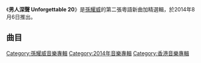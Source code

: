 {{Album infobox | <!-- See Wikipedia:WikiProject_Albums -->
| Name        = 男人深聲 Unforgettable 20
| Type        = 新曲+精選
| Artist      = [[孫耀威|孫耀威]]
| Cover       = 
| Released    = 2014年8月6日
| Recorded    = 2014年
| Genre       = [[粵語流行音樂|粵語流行音樂]]
| Length      = 71分29秒（CD 1）<br>68分16秒（CD 2）
| Label       = [[正東唱片|正東唱片]]
| Last album  = [[愛_其實|愛 其實]]<br>（2013年）
| This album  = '''男人深聲 Unforgettable 20'''<br>（2014年）
| Next album  = 
}}

《'''男人深聲 Unforgettable 20'''》是[[孫耀威|孫耀威]]的第二張粵語新曲加精選輯，於2014年8月6日推出。

==曲目==
{{Tracklist
| headline = CD One
| font_size = 90%
| total_length = 71:29

| music_credits = yes
| lyrics_credits = yes
| arranger_credits = yes
| producer_credits = yes
| longnote_column = yes
| extra_column = 首次收錄專輯

| title1 = 最痛無聲
| music1 = [[伍樂城|伍樂城]]
| lyrics1 = [[林夕|林夕]]
| arranger1 = [[朱俊傑|朱俊傑]]<br>伍樂城
| producer1 = 伍樂城
| note1 = '''新歌'''
| longnote1 = 
| extra1 = 男人深聲 Unforgettable 20
| length1 = 4:14

| title2 = 叛侶
| music2 = [[Larry_Wong|Larry Wong]]
| lyrics2 = [[林若寧|林若寧]]
| arranger2 = Larry Wong
| producer2 = [[舒文_(音樂人)|舒文]]
| note2 = '''新歌'''
| longnote2 = 
| extra2 = 男人深聲 Unforgettable 20
| length2 = 3:42

| title3 = 思前戀後
| music3 = [[謝國維|謝國維]]
| lyrics3 = 林夕
| arranger3 = 謝國維
| producer3 = 伍樂城
| longnote3 = 
| extra3 = [[So_Far_So..._Close|So Far So... Close]]
| length3 = 4:02

| title4 = 愛她因為愛你
| music4 = [[孫耀威|孫耀威]]
| lyrics4 = 林夕
| arranger4 = 謝國維
| producer4 = 伍樂城
| longnote4 = 
| extra4 = [[So_Far_So..._Close|So Far So... Close]]
| length4 = 3:30

| title5 = 自愛
| music5 = [[Christopher_Chak|Christopher Chak]]
| lyrics5 = [[游思行|游思行]]
| arranger5 = [[陳珀|陳珀]]
| producer5 = [[梁榮駿|梁榮駿]]
| longnote5 = 
| extra5 = [[So_Far_So..._Close|So Far So... Close]]
| length5 = 4:20

| title6 = 我教你分手
| music6 = 謝國維
| lyrics6 = 林夕
| arranger6 = 謝國維
| producer6 = 伍樂城
| longnote6 = 
| extra6 = [[In_The_Name_Of…_Love|In The Name Of… Love]]
| length6 = 3:20

| title7 = 答謝信
| music7 = [[陳光榮|陳光榮]]
| lyrics7 = 林夕
| arranger7 = [[黃丹儀|黃丹儀]]
| producer7 = 伍樂城
| longnote7 = 
| extra7 = [[In_The_Name_Of…_Love|In The Name Of… Love]]
| length7 = 3:41

| title8 = 追
| music8 = [[Dick_Lee|Dick Lee]]
| lyrics8 = 林夕
| arranger8 = [[Ted_Lo|Ted Lo]]
| producer8 = 梁榮駿
| longnote8 = 
| extra8 = [[ReImagine_Leslie_Cheung|ReImagine Leslie Cheung]]
| length8 = 5:13

| title9 = 燭光
| music9 = 孫耀威
| lyrics9 = 孫耀威
| arranger9 = [[褚鎮東|褚鎮東]]
| producer9 = [[金培達|金培達]]
| longnote9 = 
| extra9 = [[流浪漢世界盃|流浪漢世界盃]] 電影原聲大碟
| length9 = 4:03

| title10 = 走失
| music10 = [[Jason_Edmonds|Jason Edmonds]]<br>孫耀威
| lyrics10 = 孫耀威
| arranger10 = Jason Edmonds
| producer10 = Jason Edmonds<br>孫耀威
| longnote10 = 
| extra10 = [[只要和你在一起|只要和你在一起]]
| length10 = 4:22

| title11 = 只要和你在一起
| music11 = [[Kanturak_Nobang|Kanturak Nobang]]<br>[[Katanyoo_Tungmepol|Katanyoo Tungmepol]]
| lyrics11 = 林若寧
| arranger11 = [[黃思彥|黃思彥]]
| producer11 = 伍樂城
| longnote11 = 
| extra11 = [[只要和你在一起|只要和你在一起]]
| length11 = 3:40

| title12 = 眾傷
| music12 = [[Ben_Tsang|Ben Tsang]]
| lyrics12 = 林夕
| arranger12 = 謝國維
| producer12 = 伍樂城
| longnote12 = 
| extra12 = [[只要和你在一起|只要和你在一起]]
| length12 = 3:55

| title13 = 西太后
| music13 = [[張繼聰|張繼聰]]
| lyrics13 = [[黃偉文|黃偉文]]
| arranger13 = 張繼聰<br>[[黃曉暉|Goro Wong]]
| producer13 = 張繼聰
| longnote13 = 
| extra13 = [[只要和你在一起|只要和你在一起]]
| length13 = 3:19

| title14 = 如果生命還有歌
| music14 = 孫耀威
| lyrics14 = 孫耀威
| arranger14 = [[Kenix_Cheang|Kenix Cheang]]
| producer14 = [[舒文_(音樂人)|舒文]]<br>孫耀威
| longnote14 = 
| extra14 = [[Man_in_the_Mirror_(孫耀威專輯)|Man in the Mirror]]
| length14 = 4:10

| title15 = 圍城故鄉
| music15 = 孫耀威
| lyrics15 = [[周耀輝|周耀輝]]
| arranger15 = 舒文
| producer15 = 舒文<br>孫耀威
| longnote15 = 
| extra15 = [[Man_in_the_Mirror_(孫耀威專輯)|Man in the Mirror]]
| length15 = 4:00

| title16 = 戰場上的最後聖誕
| music16 = 孫耀威
| lyrics16 = 孫耀威
| arranger16 = [[凌乃基|Jim Ling]]
| producer16 = 舒文<br>孫耀威
| longnote16 = 
| extra16 = [[A_Second_Thought|A Second Thought]]
| length16 = 4:38

| title17 = 不可含怒到日落
| music17 = 孫耀威
| lyrics17 = 周耀輝
| arranger17 = 舒文<br>[[Joey_Tang|Joey Tang]]
| producer17 = 舒文<br>孫耀威
| longnote17 = 
| extra17 = [[Man_in_the_Mirror_(孫耀威專輯)|Man in the Mirror]]
| length17 = 3:36

| title18 = 紅絲帶
| music18 = 孫耀威
| lyrics18 = 孫耀威
| arranger18 = 謝國維
| producer18 = 孫耀威<br>謝國維
| longnote18 = 
| extra18 = 男人深聲 Unforgettable 20
| length18 = 3:34
}}

{{Tracklist
| headline = CD Two
| font_size = 90%
| total_length = 68:35

| music_credits = yes
| lyrics_credits = yes
| arranger_credits = yes
| producer_credits = yes
| longnote_column = yes
| extra_column = 首次收錄專輯

| title1 = 療Dry
| music1 = [[鄒俊仁|Fergus Chow]]
| lyrics1 = [[孫耀威|孫耀威]]
| arranger1 = Fergus Chow
| producer1 = 孫耀威
| longnote1 = 
| extra1 = [[A_Second_Thought|A Second Thought]]
| length1 = 3:38

| title2 = 谷底
| music2 = 孫耀威
| lyrics2 = 孫耀威
| arranger2 = Fergus Chow
| producer2 = 孫耀威
| longnote2 = 
| extra2 = [[A_Second_Thought|A Second Thought]]
| length2 = 4:34

| title3 = 從此我的世界多了一秒
| music3 = 孫耀威
| lyrics3 = 孫耀威
| arranger3 = [[Kenix_Cheang|Kenix Cheang]]
| producer3 = [[舒文_(音樂人)|舒文]]<br>孫耀威
| longnote3 = 
| extra3 = [[A_Second_Thought|A Second Thought]]
| length3 = 4:00

| title4 = 回家
| music4 = [[John_Laudon|John Laudon]]
| lyrics4 = 孫耀威
| arranger4 = John Laudon
| producer4 = 舒文<br>孫耀威
| longnote4 = 
| extra4 = [[A_Second_Thought|A Second Thought]]
| length4 = 4:05

| title5 = 卑微
| music5 = [[陳威全|陳威全]]
| lyrics5 = [[何厚華|何厚華]]
| arranger5 = [[溫奕哲|溫奕哲]]
| producer5 = 陳威全<br>孫耀威
| longnote5 = 
| extra5 = [[愛_其實|愛 其實]]
| length5 = 3:30

| title6 = You And I
| music6 = 陳威全
| lyrics6 = 孫耀威
| arranger6 = [[蔡岡廷|蔡岡廷]]
| producer6 = 陳威全<br>孫耀威
| longnote6 = 
| extra6 = [[沒有說再見|沒有說再見]]
| length6 = 4:47

| title7 = 不屬於我的淚
| music7 = [[阿沁|阿沁]]
| lyrics7 = 孫耀威
| arranger7 = [[WAVE_G|WAVE G]]
| producer7 = 阿沁<br>孫耀威
| longnote7 = 
| extra7 = [[沒有說再見|沒有說再見]]
| length7 = 5:00

| title8 = 妳是我的女王
| music8 = [[林樂偉|林樂偉]]
| lyrics8 = 何厚華
| arranger8 = [[奧斯卡_(音樂人)|奧斯卡]]
| producer8 = 陳威全<br>孫耀威
| longnote8 = 
| extra8 = [[愛_其實|愛 其實]]
| length8 = 2:42

| title9 = 幸福的忘記
| music9 = 陳威全
| lyrics9 = 何厚華
| arranger9 = [[蘇通達|蘇通達]]
| producer9 = 陳威全<br>孫耀威
| note9 = [[梁文音|梁文音]]合唱
| longnote9 = 
| extra9 = [[愛_其實|愛 其實]]
| length9 = 4:08

| title10 = 愛...不是
| music10 = [[呂建中|Tank]]
| lyrics10 = 何厚華
| arranger10 = [[伍冠諺|伍冠諺]]
| producer10 = 陳威全<br>孫耀威
| longnote10 = 
| extra10 = [[愛_其實|愛 其實]]
| length10 = 3:26

| title11 = 再見亦是戀人
| music11 = [[伍樂城|伍樂城]]
| lyrics11 = [[林夕|林夕]]
| arranger11 = 伍樂城
| producer11 = 伍樂城
| note11 = [[車婉婉|車婉婉]]合唱
| longnote11 = 
| extra11 = [[Perfect_Match|Perfect Match]]
| length11 = 4:21

| title12 = 愛的故事(上集)
| music12 = {{link-ja|高橋恭司|高橋恭司}}
| lyrics12 = [[潘偉源|潘偉源]]
| arranger12 = [[唐奕聰|唐奕聰]]
| producer12 = [[楊喬興|楊喬興]]<br>[[崔炎德|崔炎德]]
| longnote12 = 改编自日本樂團{{link-ja|THE虎舞竜|THE虎舞竜}}的《ロード》<br>國語版本為[[李亞明|李亞明]]《真情作祟》<br>同曲曲目：[[瞿穎|瞿穎]]《我終於失去了你的溫柔》及[[鄭嘉穎|鄭嘉穎]]《關於我們的愛情》、[[羅志祥|羅志祥]]《長信》
| extra12 = [[愛的故事（上集）|愛的故事（上集）]]
| length12 = 4:00

| title13 = 愛的故事(下集) 但願他珍惜你
| music13 = [[徐日勤|徐日勤]]
| lyrics13 = [[李敏_(香港)|李敏]]
| arranger13 = 徐日勤
| producer13 = 楊喬興<br>崔炎德
| longnote13 = 
| extra13 = [[愛的故事（下集）|愛的故事（下集）]]
| length13 = 4:20

| title14 = 飛
| music14 = [[陳光榮|陳光榮]]
| lyrics14 = [[劉卓輝|劉卓輝]]
| arranger14 = 陳光榮<br>伍樂城
| producer14 = 陳光榮<br>伍樂城
| longnote14 = 
| extra14 = [[Hits-Sixteen|Hits-Sixteen]]
| length14 = 3:09

| title15 = 不必為我留下
| music15 = 陳光榮
| lyrics15 = [[向雪懷|向雪懷]]
| arranger15 = 陳光榮
| producer15 = 崔炎德
| note15 = Acoustic Version
| longnote15 = 
| extra15 = [[Happenings|Happenings]]
| length15 = 3:35

| title16 = 仍然喜歡你
| music16 = 陳光榮
| lyrics16 = [[張美賢|張美賢]]
| arranger16 = [[辛偉力|辛偉力]]
| producer16 = 楊喬興<br>崔炎德
| longnote16 = 
| extra16 = 愛的故事（上集）
| length16 = 4:26

| title17 = 愛情白皮書
| music17 = 陳輝陽
| lyrics17 = 潘偉源
| arranger17 = 陳輝陽
| producer17 = 楊喬興<br>崔炎德
| longnote17 = 
| extra17 = 愛的故事（下集）
| length17 = 4:27
}}
{{Track listing
| collapsed = yes
| headline = DVD曲目
| total_length = 72:52
| title1 = 最痛無聲
| title2 = 叛侶
| note2 = 背叛版
| title3 = 幸福的忘記
| title4 = 愛...不是
| title5 = 谷底
| title6 = 從此我的世界多了一秒
| title7 = 不屬於我的淚
| title8 = 如果生命還有歌
| title9 = 圍城故鄉
| title10 = 只要和你在一起
| title11 = 眾傷
| title12 = 西太后
| title13 = 思前戀後
| title14 = 自愛
| title15 = 我知道你在等我
| note15 = Live
| title16 = 愛的故事(上集)
| note16 = Live
| title17 = 愛的故事(下集) 但願他珍惜你
| note17 = Live
}}

[[Category:孫耀威音樂專輯|Category:孫耀威音樂專輯]]
[[Category:2014年音樂專輯|Category:2014年音樂專輯]]
[[Category:香港音樂專輯|Category:香港音樂專輯]]